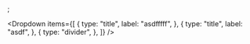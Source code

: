 <Meta title="Inputs/Dropdown" />;

<Dropdown
  items={[
    {
      type: "title",
      label: "asdfffff",
    },
    {
      type: "title",
      label: "asdf",
    },
    {
      type: "divider",
    },
  ]}
/>
